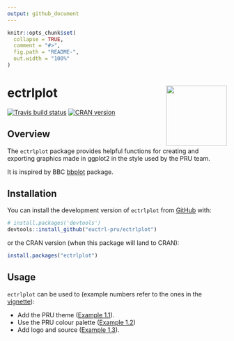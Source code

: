 ```yaml
---
output: github_document
---
```


<!-- README.md is generated from README.Rmd. Please edit that file -->

```r
knitr::opts_chunk$set(
  collapse = TRUE,
  comment = "#>",
  fig.path = "README-",
  out.width = "100%"
)
```
# ectrlplot <img src="man/figures/logo.svg" align="right" height="139" />

[![Travis build status](https://travis-ci.org/euctrl-pru/ectrlplot.svg?branch=master)](https://travis-ci.org/euctrl-pru/ectrlplot)
[![CRAN version](https://www.r-pkg.org/badges/version/ectrlplot)](https://cran.r-project.org/package=ectrlplot)


## Overview

The `ectrlplot` package provides helpful functions for creating and exporting graphics made in ggplot2 in the style used by the PRU team.

It is inspired by BBC [bbplot](https://github.com/bbc/bbplot) package.

## Installation

You can install the development version of `ectrlplot` from 
[GitHub](https://github.com/euctrl-pru/ectrlplot) with:

```r
# install.packages('devtools')
devtools::install_github("euctrl-pru/ectrlplot")
```

or the CRAN version (when this package will land to CRAN):

```r
install.packages("ectrlplot")
```

## Usage

`ectrlplot` can be used to (example numbers refer to the
ones in the [vignette][vignette]):

* Add the PRU theme ([Example 1.1][ex1]).
* Use the PRU colour palette ([Example 1.2][ex2])
* Add logo and source ([Example 1.3][ex3]).

[vignette]: <https://ectrlplot.ansperformance.eu/articles/my-vignette.html> "ectrlplot vignette"
[ex1]: <https://ectrlplot.ansperformance.eu/articles/my-vignette.html#example-01> "Example 1.1"
[ex2]: <https://ectrlplot.ansperformance.eu/articles/my-vignette.html#example-02> "Example 1.2"
[ex3]: <https://ectrlplot.ansperformance.eu/articles/my-vignette.html#example-03> "Example 1.3"
